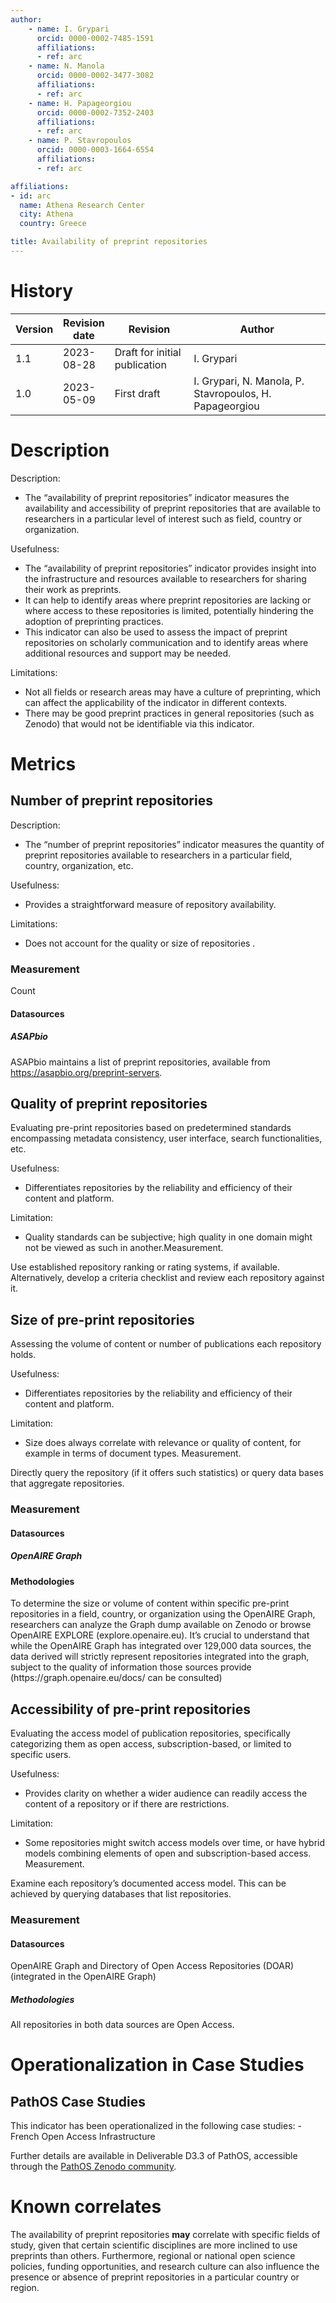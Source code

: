 ```yaml
---
author:
    - name: I. Grypari
      orcid: 0000-0002-7485-1591
      affiliations:
      - ref: arc
    - name: N. Manola
      orcid: 0000-0002-3477-3082
      affiliations:
      - ref: arc
    - name: H. Papageorgiou
      orcid: 0000-0002-7352-2403
      affiliations:
      - ref: arc
    - name: P. Stavropoulos
      orcid: 0000-0003-1664-6554
      affiliations:
      - ref: arc

affiliations:
- id: arc
  name: Athena Research Center
  city: Athena
  country: Greece

title: Availability of preprint repositories
---
```



::: {}

# History

| Version | Revision date | Revision                      | Author                                                  |
|---------|---------------|-------------------------------|---------------------------------------------------------|
| 1.1     | 2023-08-28    | Draft for initial publication | I. Grypari                                              |
| 1.0     | 2023-05-09    | First draft                   | I. Grypari, N. Manola, P. Stavropoulos, H. Papageorgiou |

:::

# Description

Description:

-   The "availability of preprint repositories" indicator measures the availability and accessibility of preprint repositories that are available to researchers in a particular level of interest such as field, country or organization.

Usefulness:

-   The "availability of preprint repositories" indicator provides insight into the infrastructure and resources available to researchers for sharing their work as preprints.
-   It can help to identify areas where preprint repositories are lacking or where access to these repositories is limited, potentially hindering the adoption of preprinting practices.
-   This indicator can also be used to assess the impact of preprint repositories on scholarly communication and to identify areas where additional resources and support may be needed.

Limitations:

-   Not all fields or research areas may have a culture of preprinting, which can affect the applicability of the indicator in different contexts.
-   There may be good preprint practices in general repositories (such as Zenodo) that would not be identifiable via this indicator.

# Metrics

## Number of preprint repositories

Description:

-   The "number of preprint repositories" indicator measures the quantity of preprint repositories available to researchers in a particular field, country, organization, etc.

Usefulness:

-   Provides a straightforward measure of repository availability.

Limitations:

-   Does not account for the quality or size of repositories .

### Measurement

Count

#### Datasources

##### ASAPbio

ASAPbio maintains a list of preprint repositories, available from <https://asapbio.org/preprint-servers>.

## Quality of preprint repositories

Evaluating pre-print repositories based on predetermined standards encompassing metadata consistency, user interface, search functionalities, etc.

Usefulness:

-   Differentiates repositories by the reliability and efficiency of their content and platform.

Limitation:

- Quality standards can be subjective; high quality in one domain might not be viewed as such in another.Measurement.

Use established repository ranking or rating systems, if available. Alternatively, develop a criteria checklist and review each repository against it.

## Size of pre-print repositories

Assessing the volume of content or number of publications each repository holds.

Usefulness:

- Differentiates repositories by the reliability and efficiency of their content and platform.

Limitation:

- Size does always correlate with relevance or quality of content, for example in terms of document types. Measurement.

Directly query the repository (if it offers such statistics) or query data bases that aggregate repositories.

### Measurement

#### Datasources

##### OpenAIRE Graph

#### Methodologies

To determine the size or volume of content within specific pre-print repositories in a field, country, or organization using the OpenAIRE Graph, researchers can analyze the Graph dump available on Zenodo or browse OpenAIRE EXPLORE (explore.openaire.eu). It's crucial to understand that while the OpenAIRE Graph has integrated over 129,000 data sources, the data derived will strictly represent repositories integrated into the graph, subject to the quality of information those sources provide (https://graph.openaire.eu/docs/ can be consulted)

## Accessibility of pre-print repositories

Evaluating the access model of publication repositories, specifically categorizing them as open access, subscription-based, or limited to specific users.

Usefulness:

-   Provides clarity on whether a wider audience can readily access the content of a repository or if there are restrictions.

Limitation:

- Some repositories might switch access models over time, or have hybrid models combining elements of open and subscription-based access. Measurement.

Examine each repository's documented access model. This can be achieved by querying databases that list repositories.

### Measurement

#### Datasources

OpenAIRE Graph and Directory of Open Access Repositories (DOAR) (integrated in the OpenAIRE Graph)

##### Methodologies

All repositories in both data sources are Open Access.

# Operationalization in Case Studies

## PathOS Case Studies

This indicator has been operationalized in the following case studies:
- French Open Access Infrastructure

Further details are available in Deliverable D3.3 of PathOS, accessible through the [PathOS Zenodo community](https://zenodo.org/communities/pathos/records?q=&l=list&p=1&s=10&sort=newest).

# Known correlates

The availability of preprint repositories **may** correlate with specific fields of study, given that certain scientific disciplines are more inclined to use preprints than others. Furthermore, regional or national open science policies, funding opportunities, and research culture can also influence the presence or absence of preprint repositories in a particular country or region.

